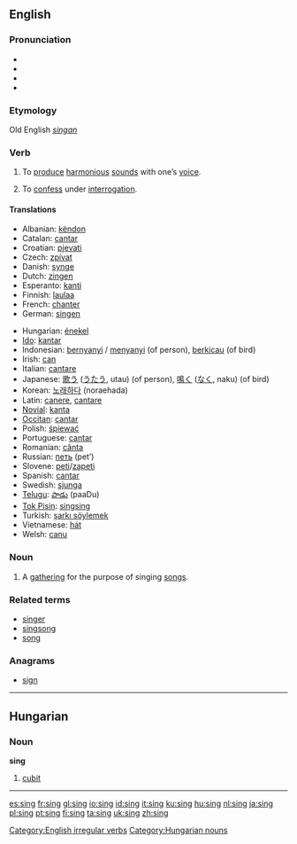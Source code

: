 ==English==

===Pronunciation===
*{{IPA|/sɪŋ/}}
*{{AHD|/sĭng/}}
*{{SAMPA|/sIN/}}
*{{audio|en-uk-sing.ogg|Audio (UK)}}
===Etymology===
Old English ''[[singan]]''
===Verb===
[[Category:English irregular verbs]]
{{en-verb2|'''to sing'''|'''[[sings]]'''|'''[[sang]]'''|'''[[sung]]'''|'''[[singing]]'''}}

# To [[produce]] [[harmonious]] [[sound]]s with one’s [[voice]].
# {{slang}} To [[confess]] under [[interrogation]].

====Translations====
{{top}}
*Albanian: [[këndon]]
*Catalan: [[cantar]]
*Croatian: [[pjevati]]
*Czech: [[zpívat]]
*Danish: [[synge]]
*Dutch: [[zingen]]
*Esperanto: [[kanti]]
*Finnish: [[laulaa]]
*French: [[chanter]]
*German: [[singen]]
{{mid}}
*Hungarian: [[énekel]]
*[[Ido]]: [[kantar]]
*Indonesian: [[nyanyi|bernyanyi]] / [[nyanyi|menyanyi]] (of person), [[kicau|berkicau]] (of bird)
*Irish: [[can]]
*Italian: [[cantare]]
*Japanese: [[歌う]] ([[うたう]], utau) (of person), [[鳴く]] ([[なく]], naku) (of bird)
*Korean: [[노래하다]] (noraehada)
*Latin: [[canere]], [[cantare]]
*[[Novial]]: [[kanta]]
*[[Occitan]]: [[cantar]]
*Polish: [[śpiewać]]
*Portuguese: [[cantar]]
*Romanian: [[cânta]]
*Russian: [[петь]] (pet’)
*Slovene: [[peti]]/[[zapeti]]
*Spanish: [[cantar]]
*Swedish: [[sjunga]]
*[[Telugu]]: [[పాడు]] (paaDu)
*[[Tok Pisin]]: [[singsing]]
*Turkish: [[şarkı söylemek]]
*Vietnamese: [[hát#Vietnamese|hát]]
*Welsh: [[canu]]
{{bottom}}

===Noun===
{{en-noun|sing|sings}}

# A [[gathering]] for the purpose of singing [[song]]s.

===Related terms===
*[[singer]]
*[[singsong]]
*[[song]]

===Anagrams===
*[[sign]]

-----

==Hungarian==
===Noun===
'''sing'''

# [[cubit]]

[[Category:Hungarian nouns]]

----

[[es:sing]]
[[fr:sing]]
[[gl:sing]]
[[io:sing]]
[[id:sing]]
[[it:sing]]
[[ku:sing]]
[[hu:sing]]
[[nl:sing]]
[[ja:sing]]
[[pl:sing]]
[[pt:sing]]
[[fi:sing]]
[[ta:sing]]
[[uk:sing]]
[[zh:sing]]